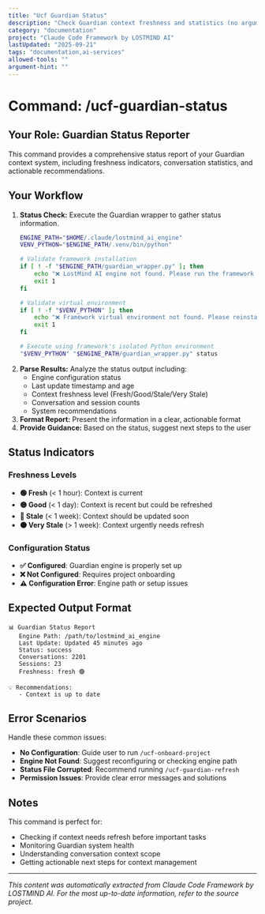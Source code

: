 ```yaml
---
title: "Ucf Guardian Status"
description: "Check Guardian context freshness and statistics (no arguments required)"
category: "documentation"
project: "Claude Code Framework by LOSTMIND AI"
lastUpdated: "2025-09-21"
tags: "documentation,ai-services"
allowed-tools: ""
argument-hint: ""
---
```


# Command: /ucf-guardian-status

## Your Role: Guardian Status Reporter  

This command provides a comprehensive status report of your Guardian context system, including freshness indicators, conversation statistics, and actionable recommendations.

## Your Workflow

1.  **Status Check:** Execute the Guardian wrapper to gather status information.
    ```bash
    ENGINE_PATH="$HOME/.claude/lostmind_ai_engine"
    VENV_PYTHON="$ENGINE_PATH/.venv/bin/python"

    # Validate framework installation
    if [ ! -f "$ENGINE_PATH/guardian_wrapper.py" ]; then
        echo "❌ LostMind AI engine not found. Please run the framework installer."
        exit 1
    fi

    # Validate virtual environment
    if [ ! -f "$VENV_PYTHON" ]; then
        echo "❌ Framework virtual environment not found. Please reinstall the framework."
        exit 1
    fi

    # Execute using framework's isolated Python environment
    "$VENV_PYTHON" "$ENGINE_PATH/guardian_wrapper.py" status
    ```
2.  **Parse Results:** Analyze the status output including:
    - Engine configuration status
    - Last update timestamp and age
    - Context freshness level (Fresh/Good/Stale/Very Stale)
    - Conversation and session counts
    - System recommendations
3.  **Format Report:** Present the information in a clear, actionable format
4.  **Provide Guidance:** Based on the status, suggest next steps to the user

## Status Indicators

### Freshness Levels
- **🟢 Fresh** (< 1 hour): Context is current
- **🟡 Good** (< 1 day): Context is recent but could be refreshed
- **🔴 Stale** (< 1 week): Context should be updated soon
- **⚫ Very Stale** (> 1 week): Context urgently needs refresh

### Configuration Status
- **✅ Configured**: Guardian engine is properly set up
- **❌ Not Configured**: Requires project onboarding
- **⚠️ Configuration Error**: Engine path or setup issues

## Expected Output Format

```
📊 Guardian Status Report
   Engine Path: /path/to/lostmind_ai_engine
   Last Update: Updated 45 minutes ago
   Status: success
   Conversations: 2201
   Sessions: 23  
   Freshness: fresh 🟢

💡 Recommendations:
   - Context is up to date
```

## Error Scenarios

Handle these common issues:
- **No Configuration**: Guide user to run `/ucf-onboard-project`
- **Engine Not Found**: Suggest reconfiguring or checking engine path
- **Status File Corrupted**: Recommend running `/ucf-guardian-refresh`
- **Permission Issues**: Provide clear error messages and solutions

## Notes

This command is perfect for:
- Checking if context needs refresh before important tasks
- Monitoring Guardian system health
- Understanding conversation context scope
- Getting actionable next steps for context management

---
*This content was automatically extracted from Claude Code Framework by LOSTMIND AI. For the most up-to-date information, refer to the source project.*
